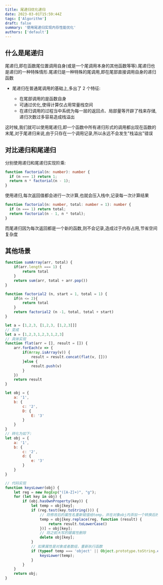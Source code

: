 ```yaml
---
title: 尾递归优化递归
date: 2023-03-01T15:59:44Z
tags: ['Algorithm']
draft: false
summary: '使用尾递归实现内存性能优化'
authors: ['default']
---
```


<TOCInline toc={props.toc} exclude="Overview" toHeading={2} />

## 什么是尾递归

尾递归,即在函数尾位置调用自身(或是一个尾调用本身的其他函数等等).尾递归也是递归的一种特殊情形.尾递归是一种特殊的尾调用,即在尾部直接调用自身的递归函数

- 尾递归在普通尾调用的基础上,多出了 2 个特征:

  - 在尾部调用的是函数自身
  - 可通过优化,使得计算仅占用常量栈空间
  - 在递归调用的过程当中系统为每一层的返回点、局部量等开辟了栈来存储,递归次数过多容易造成栈溢出

这时候,我们就可以使用尾递归,即一个函数中所有递归形式的调用都出现在函数的末尾,对于尾递归来说,由于只存在一个调用记录,所以永远不会发生"栈溢出"错误

## 对比递归和尾递归

分别使用递归和尾递归实现阶乘:

```ts:Recursion.ts
function factorial(n: number): number {
  if (n === 1) return 1;
  return n * factorial(n - 1);
}
```

使用递归,每次返回值都会进行一次计算,也就会压入栈中,记录每一次计算结果

```ts:TailRecursion.ts
function factorial(n: number, total: number = 1): number {
  if (n === 1) return total;
  return factorial(n - 1, n * total);
}
```

而尾递归因为每次返回都是一个新的函数,则不会记录,造成过于内存占用,节省空间复杂度

## 其他场景

```js:数组求和.js
function sumArray(arr, total) {
    if(arr.length === 1) {
        return total
    }
    return sum(arr, total + arr.pop())
}
```

```js:斐波那契数列.js
function factorial2 (n, start = 1, total = 1) {
    if(n <= 2){
        return total
    }
    return factorial2 (n -1, total, total + start)
}
```

```js:数组扁平化.js
let a = [1,2,3, [1,2,3, [1,2,3]]]
// 变成
let a = [1,2,3,1,2,3,1,2,3]
// 具体实现
function flat(arr = [], result = []) {
    arr.forEach(v => {
        if(Array.isArray(v)) {
            result = result.concat(flat(v, []))
        }else {
            result.push(v)
        }
    })
    return result
}
```

```js:数组对象格式化.js
let obj = {
    a: '1',
    b: {
        c: '2',
        D: {
            E: '3'
        }
    }
}
// 转化为如下:
let obj = {
    a: '1',
    b: {
        c: '2',
        d: {
            e: '3'
        }
    }
}

// 代码实现
function keysLower(obj) {
    let reg = new RegExp("([A-Z]+)", "g");
    for (let key in obj) {
        if (obj.hasOwnProperty(key)) {
            let temp = obj[key];
            if (reg.test(key.toString())) {
                // 将修改后的属性名重新赋值给temp，并在对象obj内添加一个转换后的属性
                temp = obj[key.replace(reg, function (result) {
                    return result.toLowerCase()
                })] = obj[key];
                // 将之前大写的键属性删除
                delete obj[key];
            }
            // 如果属性是对象或者数组，重新执行函数
            if (typeof temp === 'object' || Object.prototype.toString.call(temp) === '[object Array]') {
                keysLower(temp);
            }
        }
    }
    return obj;
}
```
